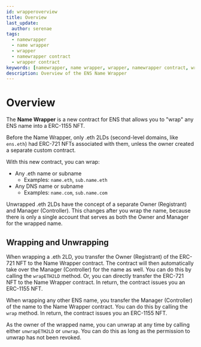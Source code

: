 ```yaml
---
id: wrapperoverview
title: Overview
last_update:
  author: serenae
tags:
  - namewrapper
  - name wrapper
  - wrapper
  - namewrapper contract
  - wrapper contract
keywords: [namewrapper, name wrapper, wrapper, namewrapper contract, wrapper contract]
description: Overview of the ENS Name Wrapper
---
```


# Overview

The **Name Wrapper** is a new contract for ENS that allows you to "wrap" any ENS name into a ERC-1155 NFT.

Before the Name Wrapper, only .eth 2LDs (second-level domains, like `ens.eth`) had ERC-721 NFTs associated with them, unless the owner created a separate custom contract.

With this new contract, you can wrap:
* Any .eth name or subname
  * Examples: `name.eth`, `sub.name.eth`
* Any DNS name or subname
  * Examples: `name.com`, `sub.name.com`

Unwrapped .eth 2LDs have the concept of a separate Owner (Registrant) and Manager (Controller). This changes after you wrap the name, because there is only a single account that serves as both the Owner and Manager for the wrapped name.

## Wrapping and Unwrapping

When wrapping a .eth 2LD, you transfer the Owner (Registrant) of the ERC-721 NFT to the Name Wrapper contract. The contract will then automatically take over the Manager (Controller) for the name as well. You can do this by calling the <Link to="https://github.com/ensdomains/ens-contracts/tree/master/contracts/wrapper#wrapeth2ld">`wrapETH2LD`</Link> method. Or, you can directly transfer the ERC-721 NFT to the Name Wrapper contract. In return, the contract issues you an ERC-1155 NFT.

When wrapping any other ENS name, you transfer the Manager (Controller) of the name to the Name Wrapper contract. You can do this by calling the <Link to="https://github.com/ensdomains/ens-contracts/tree/master/contracts/wrapper#wrap">`wrap`</Link> method. In return, the contract issues you an ERC-1155 NFT.

As the owner of the wrapped name, you can unwrap at any time by calling either <Link to="https://github.com/ensdomains/ens-contracts/tree/master/contracts/wrapper#unwrapeth2ld">`unwrapETH2LD`</Link> or <Link to="https://github.com/ensdomains/ens-contracts/tree/master/contracts/wrapper#unwrap">`unwrap`</Link>. You can do this as long as the permission to unwrap has not been revoked.
